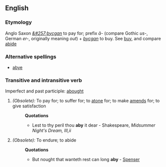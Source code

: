 ==English==

===Etymology===
Anglo Saxon ''[[&#257;bycgan]]'' to pay for; prefix ''&#257;-'' (compare Gothic ''us-'', German ''er-'', originally meaning ''out'') + ''[[bycgan]]'' to buy. See [[buy]], and compare [[abide]]

===Alternative spellings===
*[[abye]]

===Transitive and intransitive verb===
Imperfect and past participle: [[abought]]
# ''(Obsolete):'' To pay for; to suffer for; to [[atone]] for; to make [[amends]] for; to give satisfaction
#:'''Quotations'''
#:*Lest to thy peril thou '''aby''' it dear - Shakespeare, ''Midsummer Night's Dream, III,ii''
# ''(Obsolete):'' To endure; to abide
#:'''Quotations'''
#:*But nought that wanteth rest can long '''aby''' - [[Spenser]]